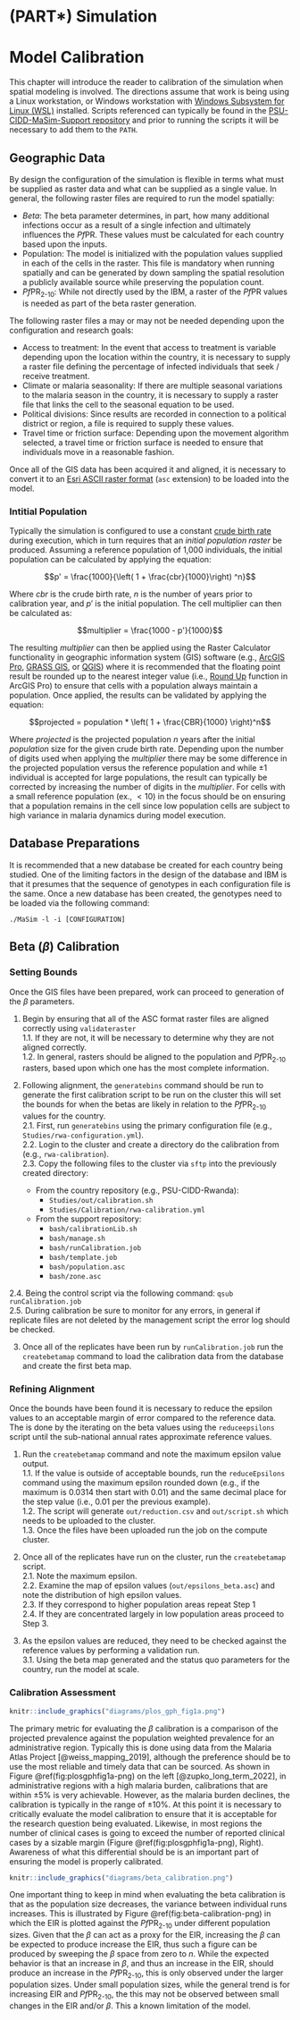 \newpage

# (PART\*) Simulation {-}

# Model Calibration

This chapter will introduce the reader to calibration of the simulation when spatial modeling is involved. The directions assume that work is being using a Linux workstation, or Windows workstation with [Windows Subsystem for Linux (WSL)](https://en.wikipedia.org/wiki/Windows_Subsystem_for_Linux) installed. Scripts referenced can typically be found in the [PSU-CIDD-MaSim-Support repository](https://github.com/bonilab/PSU-CIDD-MaSim-Support) and prior to running the scripts it will be necessary to add them to the `PATH`.

## Geographic Data

By design the configuration of the simulation is flexible in terms what must be supplied as raster data and what can be supplied as a single value. In general, the following raster files are required to run the model spatially:

- $Beta$: The beta parameter determines, in part, how many additional infections occur as a result of a single infection and ultimately influences the *Pf*PR. These values must be calculated for each country based upon the inputs.
- Population: The model is initialized with the population values supplied in each of the cells in the raster. This file is mandatory when running spatially and can be generated by down sampling the spatial resolution a publicly available source while preserving the population count.
- *Pf*PR~2-10~: While not directly used by the IBM, a raster of the *Pf*PR values is needed as part of the beta raster generation.

The following raster files a may or may not be needed depending upon the configuration and research goals:

- Access to treatment: In the event that access to treatment is variable depending upon the location within the country, it is necessary to supply a raster file defining the percentage of infected individuals that seek / receive treatment.
- Climate or malaria seasonality: If there are multiple seasonal variations to the malaria season in the country, it is necessary to supply a raster file that links the cell to the seasonal equation to be used.
- Political divisions: Since results are recorded in connection to a political district or region, a file is required to supply these values.
- Travel time or friction surface: Depending upon the movement algorithm selected, a travel time or friction surface is needed to ensure that individuals move in a reasonable fashion.

Once all of the GIS data has been acquired it and aligned, it is necessary to convert it to an [Esri ASCII raster format](https://desktop.arcgis.com/en/arcmap/10.3/manage-data/raster-and-images/esri-ascii-raster-format.htm) (`asc` extension) to be loaded into the model. 

### Intitial Population

Typically the simulation is configured to use a constant [crude birth rate](https://databank.worldbank.org/metadataglossary/gender-statistics/series/SP.DYN.CBRT.IN) during execution, which in turn requires that an *initial population raster* be produced. Assuming a reference population of 1,000 individuals, the initial population can be calculated by applying the equation: 

$$p' = \frac{1000}{\left( 1 + \frac{cbr}{1000}\right) ^n}$$

Where $cbr$ is the crude birth rate, $n$ is the number of years prior to calibration year, and $p'$ is the initial population. The cell multiplier can then be calculated as:

$$multiplier = \frac{1000 - p'}{1000}$$

The resulting $multiplier$ can then be applied using the Raster Calculator functionality in geographic information system (GIS) software (e.g., [ArcGIS Pro](https://www.esri.com/en-us/arcgis/products/arcgis-pro/overview), [GRASS GIS](https://grass.osgeo.org/), or [QGIS](https://qgis.org/en/site/)) where it is recommended that the floating point result be rounded up to the nearest integer value (i.e., [Round Up](https://pro.arcgis.com/en/pro-app/latest/tool-reference/spatial-analyst/round-up.htm) function in ArcGIS Pro) to ensure that cells with a population always maintain a population. Once applied, the results can be validated by applying the equation:

$$projected = population * \left( 1 + \frac{CBR}{1000} \right)^n$$

Where $projected$ is the projected population $n$ years after the initial $population$ size for the given crude birth rate. Depending upon the number of digits used when applying the *multiplier* there may be some difference in the projected population versus the reference population and while ±1 individual is accepted for large populations, the result can typically be corrected by increasing the number of digits in the $multiplier$. For cells with a small reference population (ex., $<10$) in the focus should be on ensuring that a population remains in the cell since low population cells are subject to high variance in malaria dynamics during model execution.


## Database Preparations 

It is recommended that a new database be created for each country being studied. One of the limiting factors in the design of the database and IBM is that it presumes that the sequence of genotypes in each configuration file is the same. Once a new database has been created, the genotypes need to be loaded via the following command: 

`./MaSim -l -i [CONFIGURATION]`

## Beta ($\beta$) Calibration

### Setting Bounds

Once the GIS files have been prepared, work can proceed to generation of the $\beta$ parameters.

1.	Begin by ensuring that all of the ASC format raster files are aligned correctly using `validateraster`\
  1.1. If they are not, it will be necessary to determine why they are not aligned correctly.\
  1.2. In general, rasters should be aligned to the population and *Pf*PR~2-10~ rasters, based upon which one has the most complete information.

2.	Following alignment, the `generatebins` command should be run to generate the first calibration script to be run on the cluster this will set the bounds for when the betas are likely in relation to the *Pf*PR~2-10~ values for the country.\
  2.1. First, run `generatebins` using the primary configuration file (e.g., `Studies/rwa-configuration.yml`).\
  2.2. Login to the cluster and create a directory do the calibration from (e.g., `rwa-calibration`).\
  2.3. Copy the following files to the cluster via `sftp` into the previously created directory:
    - From the country repository (e.g., PSU-CIDD-Rwanda):
      - `Studies/out/calibration.sh`
      - `Studies/Calibration/rwa-calibration.yml`
    - From the support repository:
      - `bash/calibrationLib.sh`
      - `bash/manage.sh`
      - `bash/runCalibration.job`
      - `bash/template.job`
      - `bash/population.asc`
      - `bash/zone.asc`

  2.4. Being the control script via the following command: `qsub runCalibration.job`\
  2.5. During calibration be sure to monitor for any errors, in general if replicate files are not deleted by the management script the error log should be checked.

3. Once all of the replicates have been run by `runCalibration.job` run the `createbetamap` command to load the calibration data from the database and create the first beta map.  

### Refining Alignment

Once the bounds have been found it is necessary to reduce the epsilon values to an acceptable margin of error compared to the reference data. The is done by the iterating on the beta values using the `reduceepsilons` script until the sub-national annual rates approximate reference values.

1.	Run the `createbetamap` command and note the maximum epsilon value output.\
   1.1.	If the value is outside of acceptable bounds, run the `reduceEpsilons` command using the maximum epsilon rounded down (e.g., if the maximum is 0.0314 then start with 0.01) and the same decimal place for the step value (i.e., 0.01 per the previous example).\
    1.2. The script will generate `out/reduction.csv` and `out/script.sh` which needs to be uploaded to the cluster.\
    1.3. Once the files have been uploaded run the job on the compute cluster.

2.	Once all of the replicates have run on the cluster, run the `createbetamap` script.\
    2.1. Note the maximum epsilon.\
    2.2. Examine the map of epsilon values (`out/epsilons_beta.asc`) and note the distribution of high epsilon values.\
    2.3. If they correspond to higher population areas repeat Step 1\
    2.4. If they are concentrated largely in low population areas proceed to Step 3.

3.	As the epsilon values are reduced, they need to be checked against the reference values by performing a validation run.\
  3.1. Using the beta map generated and the status quo parameters for the country, run the model at scale.

### Calibration Assessment

<!-- TODO - figure out how to include a proper in text citation in the caption -->
```r
knitr::include_graphics("diagrams/plos_gph_fig1a.png")
```

The primary metric for evaluating the $\beta$ calibration is a comparison of the projected prevalence against the population weighted prevalence for an administrative region. Typically this is done using data from the Malaria Atlas Project [@weiss_mapping_2019], although the preference should be to use the most reliable and timely data that can be sourced. As shown in Figure \@ref(fig:plosgphfig1a-png) on the left [@zupko_long_term_2022], in administrative regions with a high malaria burden, calibrations that are within ±5% is very achievable. However, as the malaria burden declines, the calibration is typically in the range of ±10%. At this point it is necessary to critically evaluate the model calibration to ensure that it is acceptable for the research question being evaluated. Likewise, in most regions the number of clinical cases is going to exceed the number of reported clinical cases by a sizable margin (Figure \@ref(fig:plosgphfig1a-png), Right). Awareness of what this differential should be is an important part of ensuring the model is properly calibrated.

```r
knitr::include_graphics("diagrams/beta_calibration.png")
```

One important thing to keep in mind when evaluating the beta calibration is that as the population size decreases, the variance between individual runs increases. This is illustrated by Figure \@ref(fig:beta-calibration-png) in which the EIR is plotted against the *Pf*PR~2-10~ under different population sizes. Given that the $\beta$ can act as a proxy for the EIR, increasing the $\beta$ can be expected to produce increase the EIR, thus such a figure can be produced by sweeping the $\beta$ space from zero to *n*. While the expected behavior is that an increase in $\beta$, and thus an increase in the EIR, should produce an increase in the *Pf*PR~2-10~, this is only observed under the larger population sizes. Under small population sizes, while the general trend is for increasing EIR and *Pf*PR~2-10~, the this may not be observed between small changes in the EIR and/or $\beta$. This a known limitation of the model.
